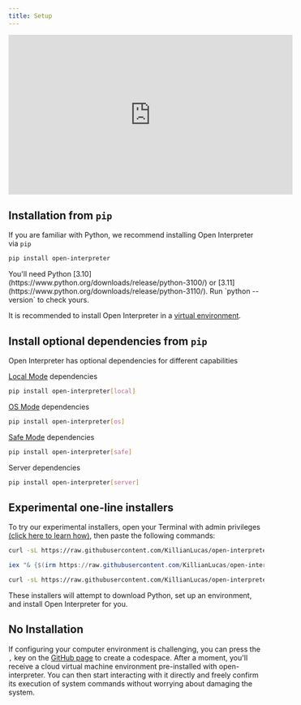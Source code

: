 ```yaml
---
title: Setup
---
```


<iframe
  width="560"
  height="315"
  src="https://www.youtube.com/watch?v=5sk3t8ilDR8"
  frameBorder="0"
  allow="accelerometer; autoplay; clipboard-write; encrypted-media; gyroscope; picture-in-picture"
  allowFullScreen
></iframe>

## Installation from `pip`

If you are familiar with Python, we recommend installing Open Interpreter via `pip`

```bash
pip install open-interpreter
```

<Info>
  You'll need Python
  [3.10](https://www.python.org/downloads/release/python-3100/) or
  [3.11](https://www.python.org/downloads/release/python-3110/). Run `python
  --version` to check yours.

It is recommended to install Open Interpreter in a [virtual
environment](https://docs.python.org/3/library/venv.html).

</Info>

## Install optional dependencies from `pip`

Open Interpreter has optional dependencies for different capabilities

[Local Mode](/guides/running-locally) dependencies

```bash
pip install open-interpreter[local]
```

[OS Mode](/guides/os-mode) dependencies

```bash
pip install open-interpreter[os]
```

[Safe Mode](/safety/safe-mode) dependencies

```bash
pip install open-interpreter[safe]
```

Server dependencies

```bash
pip install open-interpreter[server]
```

## Experimental one-line installers

To try our experimental installers, open your Terminal with admin privileges [(click here to learn how)](https://chat.openai.com/share/66672c0f-0935-4c16-ac96-75c1afe14fe3), then paste the following commands:

<CodeGroup>

```bash Mac
curl -sL https://raw.githubusercontent.com/KillianLucas/open-interpreter/main/installers/oi-mac-installer.sh | bash
```

```powershell Windows
iex "& {$(irm https://raw.githubusercontent.com/KillianLucas/open-interpreter/main/installers/oi-windows-installer-conda.ps1)}"
```

```bash Linux
curl -sL https://raw.githubusercontent.com/KillianLucas/open-interpreter/main/installers/oi-linux-installer.sh | bash
```

</CodeGroup>

These installers will attempt to download Python, set up an environment, and install Open Interpreter for you.

## No Installation

If configuring your computer environment is challenging, you can press the `,` key on the [GitHub page](https://github.com/OpenInterpreter/open-interpreter) to create a codespace. After a moment, you'll receive a cloud virtual machine environment pre-installed with open-interpreter. You can then start interacting with it directly and freely confirm its execution of system commands without worrying about damaging the system.
